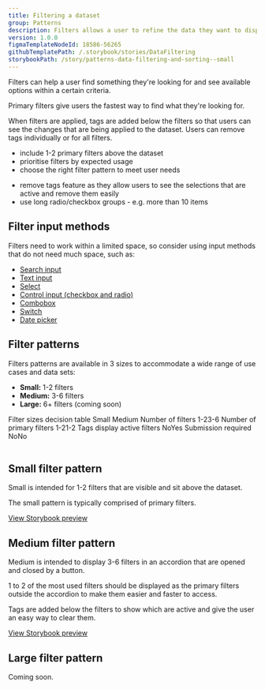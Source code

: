 ```yaml
---
title: Filtering a dataset
group: Patterns
description: Filters allows a user to refine the data they want to display in a large dataset by removing any items that do not match their criteria.
version: 1.0.0
figmaTemplateNodeId: 18586-56265
githubTemplatePath: /.storybook/stories/DataFiltering
storybookPath: /story/patterns-data-filtering-and-sorting--small
---
```


Filters can help a user find something they're looking for and see available options within a certain criteria.

Primary filters give users the fastest way to find what they're looking for.

When filters are applied, tags are added below the filters so that users can see the changes that are being applied to the dataset. Users can remove tags individually or for all filters.

<DoHeading />

- include 1-2 primary filters above the dataset
- prioritise filters by expected usage
- choose the right filter pattern to meet user needs

<DontHeading />

- remove tags feature as they allow users to see the selections that are active and remove them easily
- use long radio/checkbox groups - e.g. more than 10 items

## Filter input methods

Filters need to work within a limited space, so consider using input methods that do not need much space, such as:

- [Search input](/component/search-input)
- [Text input](/components/text-input)
- [Select](/components/select)
- [Control input (checkbox and radio)](/components/control-input)
- [Combobox](/components/combobox)
- [Switch](/components/switch)
- [Date picker](/components/date-picker)

## Filter patterns

Filters patterns are available in 3 sizes to accommodate a wide range of use cases and data sets:

- **Small:** 1-2 filters
- **Medium:** 3-6 filters
- **Large:** 6+ filters (coming soon)

<Table>
	<TableCaption>Filter sizes decision table</TableCaption>
	<TableHead>
		<tr>
			<TableCell />
			<TableHeader width="15%" scope="col">
				Small
			</TableHeader>
			<TableHeader width="15%" scope="col">
				Medium
			</TableHeader>
		</tr>
	</TableHead>
	<TableBody>
		<tr>
			<TableCell as="th" scope="row">
				Number of filters
			</TableCell>
			<TableCell>1-2</TableCell>
			<TableCell>3-6</TableCell>
		</tr>
		<tr>
			<TableCell as="th" scope="row">
				Number of primary filters
			</TableCell>
			<TableCell>1-2</TableCell>
			<TableCell>1-2</TableCell>
		</tr>
		<tr>
			<TableCell as="th" scope="row">
				Tags display active filters
			</TableCell>
			<TableCell>No</TableCell>
			<TableCell>Yes</TableCell>
		</tr>
		<tr>
			<TableCell as="th" scope="row">
				Submission required
			</TableCell>
			<TableCell>No</TableCell>
			<TableCell>No</TableCell>
		</tr>
	</TableBody>
</Table>

## Small filter pattern

Small is intended for 1-2 filters that are visible and sit above the dataset.

The small pattern is typically comprised of primary filters.

[View Storybook preview](https://design-system.agriculture.gov.au/storybook/index.html?path=/story/patterns-data-filtering-and-sorting--small)

<ImageWithBorder
	src="/img/patterns/filtering-a-dataset-small.png"
	alt="Screenshot of the small filter pattern"
/>

## Medium filter pattern

Medium is intended to display 3-6 filters in an accordion that are opened and closed by a button.

1 to 2 of the most used filters should be displayed as the primary filters outside the accordion to make them easier and faster to access.

Tags are added below the filters to show which are active and give the user an easy way to clear them.

[View Storybook preview](https://design-system.agriculture.gov.au/storybook/index.html?path=/story/patterns-data-filtering-and-sorting--medium)

<ImageWithBorder
	src="/img/patterns/filtering-a-dataset-medium.png"
	alt="Screenshot of the medium filter pattern"
/>

## Large filter pattern

Coming soon.
